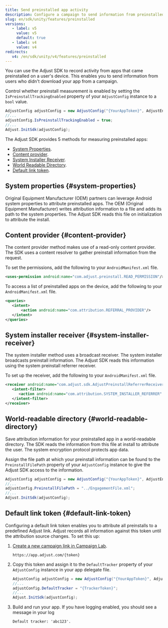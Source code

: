 ```yaml
---
title: Send preinstalled app activity
description: Configure a campaign to send information from preinstalled apps.
slug: en/sdk/unity/features/preinstalled
versions:
   - label: v5
     value: v5
     default: true
   - label: v4
     value: v4
redirects:
   v4: /en/sdk/unity/v4/features/preinstalled
---
```


You can use the Adjust SDK to record activity from apps that came preinstalled on a user's device. This enables you to send information from users who didn't download your app from a campaign.

Control whether preinstall measurement is enabled by setting the `IsPreinstallTrackingEnabled` property of your `AdjustConfig` instance to a `bool` value.

```cs
AdjustConfig adjustConfig = new AdjustConfig("{YourAppToken}", AdjustEnvironment.Sandbox, true);
//...
adjustConfig.IsPreinstallTrackingEnabled = true;
//...
Adjust.InitSdk(adjustConfig);
```

The Adjust SDK provides 5 methods for measuring preinstalled apps:

- [System Properties](#system-properties).
- [Content provider](#content-provider).
- [System Installer Receiver](#system-installer-receiver).
- [World Readable Directory](#world-readable-directory).
- [Default link token](#default-link-token).

## System properties {#system-properties}

Original Equipment Manufacturer (OEM) partners can leverage Android system properties to attribute preinstalled apps. The OEM (Original Equipment Manufacturer) writes attribution information to a file and adds its path to the system properties. The Adjust SDK reads this file on initialization to attribute the install.

## Content provider {#content-provider}

The content provider method makes use of a read-only content provider. The SDK uses a content resolver to gather preinstall information from the request.

To set the permissions, add the following to your `AndroidManifest.xml` file.

<CodeBlock title="AndroidManifest.xml">

```xml
<uses-permission android:name="com.adjust.preinstall.READ_PERMISSION"/>
```

</CodeBlock>

To access a list of preinstalled apps on the device, add the following to your `AndroidManifest.xml` file.

<CodeBlock title="AndroidManifest.xml">

```xml
<queries>
   <intent>
       <action android:name="com.attribution.REFERRAL_PROVIDER"/>
   </intent>
</queries>

```

</CodeBlock>

## System installer receiver {#system-installer-receiver}

The system installer method uses a broadcast receiver. The system installer broadcasts preinstall information. The Adjust SDK reads this information using the system preinstall referrer receiver.

To set up the receiver, add the following to your `AndroidManifest.xml` file.

<CodeBlock title="AndroidManifest.xml">

```xml
<receiver android:name="com.adjust.sdk.AdjustPreinstallReferrerReceiver">
   <intent-filter>
      <action android:name="com.attribution.SYSTEM_INSTALLER_REFERRER" />
   </intent-filter>
</receiver>

```

</CodeBlock>

## World-readable directory {#world-readable-directory}

Save attribution information for your preinstalled app in a world-readable directory. The SDK reads the information from this file at install to attribute the user. The system encryption protocol protects app data.

Assign the file path at which your preinstall information can be found to the `PreinstallFilePath` property of your `AdjustConfig` instance to give the Adjust SDK access to the information.

```cs
AdjustConfig adjustConfig = new AdjustConfig("{YourAppToken}", AdjustEnvironment.Sandbox, true);
//...
adjustConfig.PreinstallFilePath = "../EngagementFile.xml";
//...
Adjust.InitSdk(adjustConfig);
```

## Default link token {#default-link-token}

Configuring a default link token enables you to attribute all preinstalls to a predefined Adjust link. Adjust records all information against this token until the attribution source changes. To set this up:

1. [Create a new campaign link in Campaign Lab](https://help.adjust.com/en/article/links).

   ```http
   https://app.adjust.com/{token}
   ```

2. Copy this token and assign it to the `DefaultTracker` property of your `AdjustConfig` instance in your app delegate file.

   ```cs
   AdjustConfig adjustConfig = new AdjustConfig("{YourAppToken}", AdjustEnvironment.Sandbox);
   //...
   adjustConfig.DefaultTracker = "{TrackerToken}";
   //...
   Adjust.InitSdk(adjustConfig);
   ```

3. Build and run your app. If you have logging enabled, you should see a message in your log

   ```text
   Default tracker: 'abc123'.
   ```
